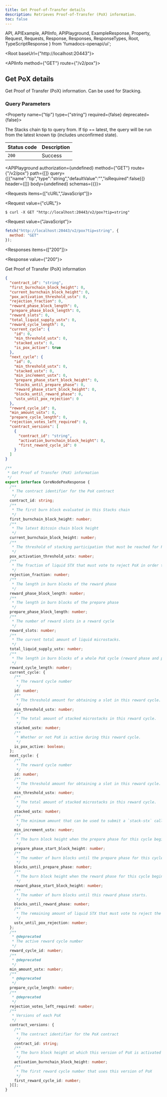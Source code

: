 ```yaml
---
title: Get Proof-of-Transfer details
description: Retrieves Proof-of-Transfer (PoX) information.
toc: false
---
```


  API,
  APIExample,
  APIInfo,
  APIPlayground,
  ExampleResponse,
  Property,
  Request,
  Requests,
  Response,
  Responses,
  ResponseTypes,
  Root,
  TypeScriptResponse
} from 'fumadocs-openapi/ui';

<Root baseUrl={"http://localhost:20443"}>

<API>

<APIInfo method={"GET"} route={"/v2/pox"}>

## Get PoX details

Get Proof of Transfer (PoX) information. Can be used for Stacking.

### Query Parameters

<Property name={"tip"} type={"string"} required={false} deprecated={false}>

The Stacks chain tip to query from. If tip == latest, the query will be run from the latest known tip (includes unconfirmed state).

</Property>

| Status code | Description |
| ----------- | ----------- |
| `200` | Success |

<APIPlayground authorization={undefined} method={"GET"} route={"/v2/pox"} path={[]} query={[{"name":"tip","type":"string","defaultValue":"","isRequired":false}]} header={[]} body={undefined} schemas={{}}>

</APIPlayground>

</APIInfo>

<APIExample>

<Requests items={["cURL","JavaScript"]}>

<Request value={"cURL"}>

```terminal
$ curl -X GET "http://localhost:20443/v2/pox?tip=string"
```

</Request>

<Request value={"JavaScript"}>

```js
fetch("http://localhost:20443/v2/pox?tip=string", {
  method: "GET"
});
```

</Request>

</Requests>

<Responses items={["200"]}>

<Response value={"200"}>

Get Proof of Transfer (PoX) information

<ResponseTypes>

<ExampleResponse>

```json
{
  "contract_id": "string",
  "first_burnchain_block_height": 0,
  "current_burnchain_block_height": 0,
  "pox_activation_threshold_ustx": 0,
  "rejection_fraction": 0,
  "reward_phase_block_length": 0,
  "prepare_phase_block_length": 0,
  "reward_slots": 0,
  "total_liquid_supply_ustx": 0,
  "reward_cycle_length": 0,
  "current_cycle": {
    "id": 0,
    "min_threshold_ustx": 0,
    "stacked_ustx": 0,
    "is_pox_active": true
  },
  "next_cycle": {
    "id": 0,
    "min_threshold_ustx": 0,
    "stacked_ustx": 0,
    "min_increment_ustx": 0,
    "prepare_phase_start_block_height": 0,
    "blocks_until_prepare_phase": 0,
    "reward_phase_start_block_height": 0,
    "blocks_until_reward_phase": 0,
    "ustx_until_pox_rejection": 0
  },
  "reward_cycle_id": 0,
  "min_amount_ustx": 0,
  "prepare_cycle_length": 0,
  "rejection_votes_left_required": 0,
  "contract_versions": [
    {
      "contract_id": "string",
      "activation_burnchain_block_height": 0,
      "first_reward_cycle_id": 0
    }
  ]
}
```

</ExampleResponse>

<TypeScriptResponse>

```ts
/**
 * Get Proof of Transfer (PoX) information
 */
export interface CoreNodePoxResponse {
  /**
   * The contract identifier for the PoX contract
   */
  contract_id: string;
  /**
   * The first burn block evaluated in this Stacks chain
   */
  first_burnchain_block_height: number;
  /**
   * The latest Bitcoin chain block height
   */
  current_burnchain_block_height: number;
  /**
   * The threshold of stacking participation that must be reached for PoX to activate in any cycle
   */
  pox_activation_threshold_ustx: number;
  /**
   * The fraction of liquid STX that must vote to reject PoX in order to prevent the next reward cycle from activating.
   */
  rejection_fraction: number;
  /**
   * The length in burn blocks of the reward phase
   */
  reward_phase_block_length: number;
  /**
   * The length in burn blocks of the prepare phase
   */
  prepare_phase_block_length: number;
  /**
   * The number of reward slots in a reward cycle
   */
  reward_slots: number;
  /**
   * The current total amount of liquid microstacks.
   */
  total_liquid_supply_ustx: number;
  /**
   * The length in burn blocks of a whole PoX cycle (reward phase and prepare phase)
   */
  reward_cycle_length: number;
  current_cycle: {
    /**
     * The reward cycle number
     */
    id: number;
    /**
     * The threshold amount for obtaining a slot in this reward cycle.
     */
    min_threshold_ustx: number;
    /**
     * The total amount of stacked microstacks in this reward cycle.
     */
    stacked_ustx: number;
    /**
     * Whether or not PoX is active during this reward cycle.
     */
    is_pox_active: boolean;
  };
  next_cycle: {
    /**
     * The reward cycle number
     */
    id: number;
    /**
     * The threshold amount for obtaining a slot in this reward cycle.
     */
    min_threshold_ustx: number;
    /**
     * The total amount of stacked microstacks in this reward cycle.
     */
    stacked_ustx: number;
    /**
     * The minimum amount that can be used to submit a `stack-stx` call.
     */
    min_increment_ustx: number;
    /**
     * The burn block height when the prepare phase for this cycle begins. Any eligible stacks must be stacked before this block.
     */
    prepare_phase_start_block_height: number;
    /**
     * The number of burn blocks until the prepare phase for this cycle starts. If the prepare phase for this cycle already started, this value will be negative.
     */
    blocks_until_prepare_phase: number;
    /**
     * The burn block height when the reward phase for this cycle begins. Any eligible stacks must be stacked before this block.
     */
    reward_phase_start_block_height: number;
    /**
     * The number of burn blocks until this reward phase starts.
     */
    blocks_until_reward_phase: number;
    /**
     * The remaining amount of liquid STX that must vote to reject the next reward cycle to prevent the next reward cycle from activating.
     */
    ustx_until_pox_rejection: number;
  };
  /**
   * @deprecated
   * The active reward cycle number
   */
  reward_cycle_id: number;
  /**
   * @deprecated
   */
  min_amount_ustx: number;
  /**
   * @deprecated
   */
  prepare_cycle_length: number;
  /**
   * @deprecated
   */
  rejection_votes_left_required: number;
  /**
   * Versions of each PoX
   */
  contract_versions: {
    /**
     * The contract identifier for the PoX contract
     */
    contract_id: string;
    /**
     * The burn block height at which this version of PoX is activated
     */
    activation_burnchain_block_height: number;
    /**
     * The first reward cycle number that uses this version of PoX
     */
    first_reward_cycle_id: number;
  }[];
}
```

</TypeScriptResponse>

</ResponseTypes>

</Response>

</Responses>

</APIExample>

</API>

</Root>
